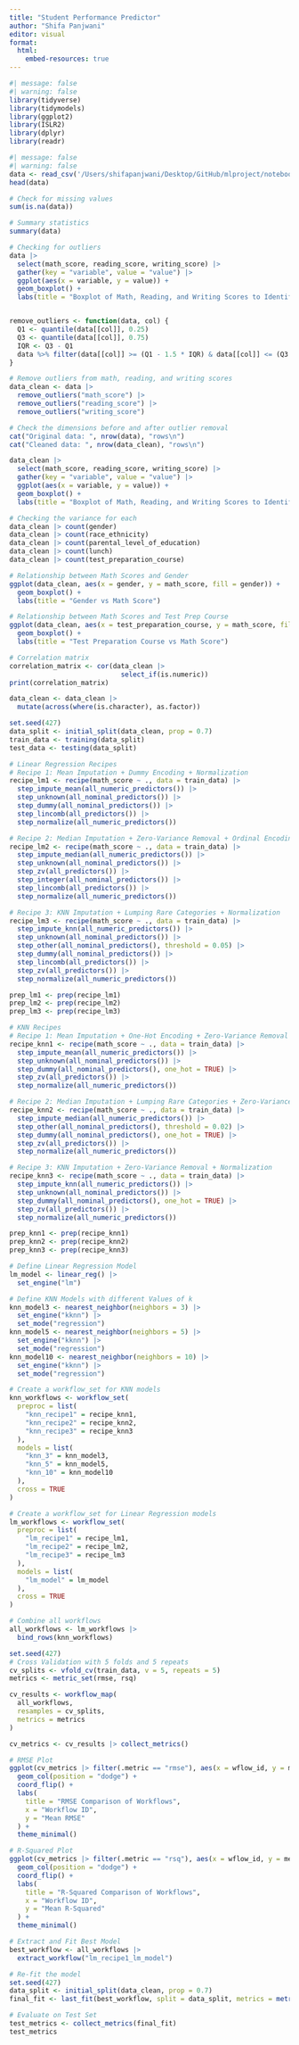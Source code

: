 ```yaml
---
title: "Student Performance Predictor"
author: "Shifa Panjwani"
editor: visual
format:
  html:
    embed-resources: true
---
```


```r
#| message: false
#| warning: false
library(tidyverse)
library(tidymodels)
library(ggplot2)
library(ISLR2)
library(dplyr)
library(readr)
```

```r
#| message: false
#| warning: false
data <- read_csv('/Users/shifapanjwani/Desktop/GitHub/mlproject/notebook/data/stud.csv')
head(data)
```

```r
# Check for missing values
sum(is.na(data))

# Summary statistics
summary(data)

```

```r
# Checking for outliers
data |>
  select(math_score, reading_score, writing_score) |>
  gather(key = "variable", value = "value") |>
  ggplot(aes(x = variable, y = value)) +
  geom_boxplot() +
  labs(title = "Boxplot of Math, Reading, and Writing Scores to Identify Outliers")


remove_outliers <- function(data, col) {
  Q1 <- quantile(data[[col]], 0.25)
  Q3 <- quantile(data[[col]], 0.75)
  IQR <- Q3 - Q1
  data %>% filter(data[[col]] >= (Q1 - 1.5 * IQR) & data[[col]] <= (Q3 + 1.5 * IQR))
}

# Remove outliers from math, reading, and writing scores
data_clean <- data |>
  remove_outliers("math_score") |>
  remove_outliers("reading_score") |>
  remove_outliers("writing_score")

# Check the dimensions before and after outlier removal
cat("Original data: ", nrow(data), "rows\n")
cat("Cleaned data: ", nrow(data_clean), "rows\n")

data_clean |>
  select(math_score, reading_score, writing_score) |>
  gather(key = "variable", value = "value") |>
  ggplot(aes(x = variable, y = value)) +
  geom_boxplot() +
  labs(title = "Boxplot of Math, Reading, and Writing Scores to Identify Outliers")

```

```r
# Checking the variance for each
data_clean |> count(gender)
data_clean |> count(race_ethnicity)
data_clean |> count(parental_level_of_education)
data_clean |> count(lunch)
data_clean |> count(test_preparation_course)

# Relationship between Math Scores and Gender
ggplot(data_clean, aes(x = gender, y = math_score, fill = gender)) +
  geom_boxplot() +
  labs(title = "Gender vs Math Score")

# Relationship between Math Scores and Test Prep Course
ggplot(data_clean, aes(x = test_preparation_course, y = math_score, fill = test_preparation_course)) +
  geom_boxplot() +
  labs(title = "Test Preparation Course vs Math Score")
```

```r
# Correlation matrix
correlation_matrix <- cor(data_clean |>
                            select_if(is.numeric))
print(correlation_matrix)
```

```r
data_clean <- data_clean |>
  mutate(across(where(is.character), as.factor))
```

```r
set.seed(427)
data_split <- initial_split(data_clean, prop = 0.7)
train_data <- training(data_split)
test_data <- testing(data_split)
```

```r
# Linear Regression Recipes
# Recipe 1: Mean Imputation + Dummy Encoding + Normalization
recipe_lm1 <- recipe(math_score ~ ., data = train_data) |>
  step_impute_mean(all_numeric_predictors()) |>
  step_unknown(all_nominal_predictors()) |>
  step_dummy(all_nominal_predictors()) |>
  step_lincomb(all_predictors()) |>
  step_normalize(all_numeric_predictors())

# Recipe 2: Median Imputation + Zero-Variance Removal + Ordinal Encoding
recipe_lm2 <- recipe(math_score ~ ., data = train_data) |>
  step_impute_median(all_numeric_predictors()) |>
  step_unknown(all_nominal_predictors()) |>
  step_zv(all_predictors()) |>
  step_integer(all_nominal_predictors()) |>
  step_lincomb(all_predictors()) |>
  step_normalize(all_numeric_predictors())

# Recipe 3: KNN Imputation + Lumping Rare Categories + Normalization
recipe_lm3 <- recipe(math_score ~ ., data = train_data) |>
  step_impute_knn(all_numeric_predictors()) |>
  step_unknown(all_nominal_predictors()) |>
  step_other(all_nominal_predictors(), threshold = 0.05) |>
  step_dummy(all_nominal_predictors()) |>
  step_lincomb(all_predictors()) |>
  step_zv(all_predictors()) |>
  step_normalize(all_numeric_predictors())

prep_lm1 <- prep(recipe_lm1)
prep_lm2 <- prep(recipe_lm2)
prep_lm3 <- prep(recipe_lm3)
```

```r
# KNN Recipes
# Recipe 1: Mean Imputation + One-Hot Encoding + Zero-Variance Removal + Normalization
recipe_knn1 <- recipe(math_score ~ ., data = train_data) |>
  step_impute_mean(all_numeric_predictors()) |>  
  step_unknown(all_nominal_predictors()) |>  
  step_dummy(all_nominal_predictors(), one_hot = TRUE) |>  
  step_zv(all_predictors()) |> 
  step_normalize(all_numeric_predictors())

# Recipe 2: Median Imputation + Lumping Rare Categories + Zero-Variance Removal + Normalization
recipe_knn2 <- recipe(math_score ~ ., data = train_data) |>
  step_impute_median(all_numeric_predictors()) |>  
  step_other(all_nominal_predictors(), threshold = 0.02) |>  
  step_dummy(all_nominal_predictors(), one_hot = TRUE) |>  
  step_zv(all_predictors()) |> 
  step_normalize(all_numeric_predictors())

# Recipe 3: KNN Imputation + Zero-Variance Removal + Normalization
recipe_knn3 <- recipe(math_score ~ ., data = train_data) |>
  step_impute_knn(all_numeric_predictors()) |>  
  step_unknown(all_nominal_predictors()) |>  
  step_dummy(all_nominal_predictors(), one_hot = TRUE) |>  
  step_zv(all_predictors()) |>  
  step_normalize(all_numeric_predictors())

prep_knn1 <- prep(recipe_knn1)
prep_knn2 <- prep(recipe_knn2)
prep_knn3 <- prep(recipe_knn3)
```

```r
# Define Linear Regression Model
lm_model <- linear_reg() |>  
  set_engine("lm")

# Define KNN Models with different Values of k
knn_model3 <- nearest_neighbor(neighbors = 3) |> 
  set_engine("kknn") |> 
  set_mode("regression")
knn_model5 <- nearest_neighbor(neighbors = 5) |> 
  set_engine("kknn") |> 
  set_mode("regression")
knn_model10 <- nearest_neighbor(neighbors = 10) |> 
  set_engine("kknn") |> 
  set_mode("regression")

# Create a workflow_set for KNN models
knn_workflows <- workflow_set(
  preproc = list(
    "knn_recipe1" = recipe_knn1,
    "knn_recipe2" = recipe_knn2,
    "knn_recipe3" = recipe_knn3
  ),
  models = list(
    "knn_3" = knn_model3,
    "knn_5" = knn_model5,
    "knn_10" = knn_model10
  ),
  cross = TRUE
)

# Create a workflow_set for Linear Regression models
lm_workflows <- workflow_set(
  preproc = list(
    "lm_recipe1" = recipe_lm1,
    "lm_recipe2" = recipe_lm2,
    "lm_recipe3" = recipe_lm3
  ),
  models = list(
    "lm_model" = lm_model
  ),
  cross = TRUE
)

# Combine all workflows
all_workflows <- lm_workflows |> 
  bind_rows(knn_workflows)

```

```r
set.seed(427)
# Cross Validation with 5 folds and 5 repeats
cv_splits <- vfold_cv(train_data, v = 5, repeats = 5)
metrics <- metric_set(rmse, rsq)

cv_results <- workflow_map(
  all_workflows,
  resamples = cv_splits,
  metrics = metrics
)

cv_metrics <- cv_results |> collect_metrics()
```

```r
# RMSE Plot
ggplot(cv_metrics |> filter(.metric == "rmse"), aes(x = wflow_id, y = mean, fill = model)) +
  geom_col(position = "dodge") +
  coord_flip() +
  labs(
    title = "RMSE Comparison of Workflows",
    x = "Workflow ID",
    y = "Mean RMSE"
  ) +
  theme_minimal()

# R-Squared Plot
ggplot(cv_metrics |> filter(.metric == "rsq"), aes(x = wflow_id, y = mean, fill = model)) +
  geom_col(position = "dodge") +
  coord_flip() +
  labs(
    title = "R-Squared Comparison of Workflows",
    x = "Workflow ID",
    y = "Mean R-Squared"
  ) +
  theme_minimal()
```

```r
# Extract and Fit Best Model
best_workflow <- all_workflows |>
  extract_workflow("lm_recipe1_lm_model") 

# Re-fit the model
set.seed(427)
data_split <- initial_split(data_clean, prop = 0.7)
final_fit <- last_fit(best_workflow, split = data_split, metrics = metric_set(rmse, rsq))

# Evaluate on Test Set
test_metrics <- collect_metrics(final_fit)
test_metrics

```
